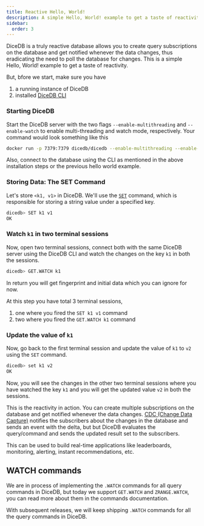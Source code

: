 ```yaml
---
title: Reactive Hello, World!
description: A simple Hello, World! example to get a taste of reactivity.
sidebar:
  order: 3
---
```


DiceDB is a truly reactive database allows you to create query subscriptions on the database
and get notified whenever the data changes, thus eradicating the need to poll the database for changes. This is a simple Hello, World! example to get a taste of reactivity.

But, bfore we start, make sure you have

1. a running instance of DiceDB
2. installed [DiceDB CLI](https://github.com/dicedb/dicedb-cli)

### Starting DiceDB

Start the DiceDB server with the two flags `--enable-multithreading` and `--enable-watch`
to enable multi-threading and watch mode, respectively. Your command would look something
like this

```bash
docker run -p 7379:7379 dicedb/dicedb --enable-multithreading --enable-watch
```

Also, connect to the database using the CLI as mentioned in the above installation steps or
the previous hello world example.

### Storing Data: The SET Command

Let's store `<k1, v1>` in DiceDB. We'll use the [`SET`](/commands/set) command, which is responsible for storing a string value under a specified key.

```bash
dicedb> SET k1 v1
OK
```

### Watch `k1` in two terminal sessions

Now, open two terminal sessions, connect both with the same DiceDB server using the DiceDB CLI
and watch the changes on the key `k1` in both the sessions.

```bash
dicedb> GET.WATCH k1
```

In return you will get fingerprint and initial data which you can ignore for now.

At this step you have total 3 terminal sessions,

1. one where you fired the `SET k1 v1` command
2. two where you fired the `GET.WATCH k1` command

### Update the value of `k1`

Now, go back to the first terminal session and update the value of `k1` to `v2` using the `SET` command.

```bash
dicedb> set k1 v2
OK
```

Now, you will see the changes in the other two terminal sessions where you have watched the key `k1`
and you will get the updated value `v2` in both the sessions.

This is the reactivity in action. You can create multiple subscriptions on the database and get notified whenever the data changes.
[CDC (Change Data Capture)](https://www.confluent.io/learn/change-data-capture/) notifies the subscribers
about the changes in the database and sends an event with the delta, but but DiceDB
evaluates the query/command and sends the updated result set to the subscribers.

This can be used to build real-time applications like leaderboards, monitoring, alerting, instant recommendations, etc.

## WATCH commands

We are in process of implementing the `.WATCH` commands for all query commands in DiceDB,
but today we support `GET.WATCH` and `ZRANGE.WATCH`, you can read more about them
in the commands documentation.

With subsequent releases, we will keep shipping `.WATCH` commands for all the query commands in DiceDB.
